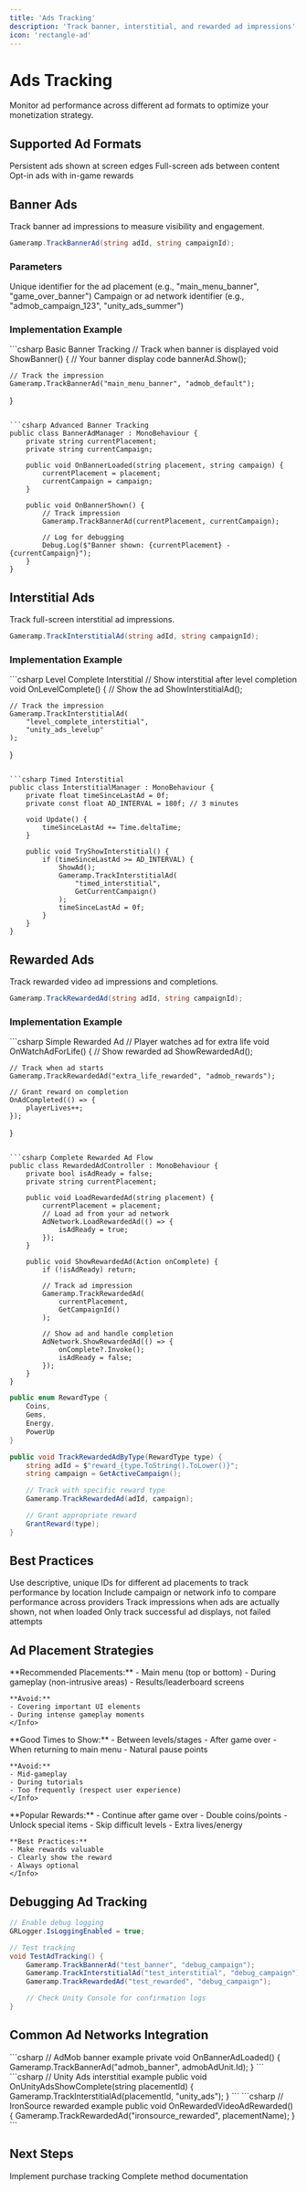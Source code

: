 ```yaml
---
title: 'Ads Tracking'
description: 'Track banner, interstitial, and rewarded ad impressions'
icon: 'rectangle-ad'
---
```


# Ads Tracking

Monitor ad performance across different ad formats to optimize your monetization strategy.

## Supported Ad Formats

<CardGroup cols={3}>
  <Card title="Banner Ads" icon="rectangle-wide">
    Persistent ads shown at screen edges
  </Card>
  <Card title="Interstitial Ads" icon="square">
    Full-screen ads between content
  </Card>
  <Card title="Rewarded Ads" icon="gift">
    Opt-in ads with in-game rewards
  </Card>
</CardGroup>

## Banner Ads

Track banner ad impressions to measure visibility and engagement.

```csharp
Gameramp.TrackBannerAd(string adId, string campaignId);
```

### Parameters

<ParamField path="adId" type="string" required>
  Unique identifier for the ad placement (e.g., "main_menu_banner", "game_over_banner")
</ParamField>

<ParamField path="campaignId" type="string" required>
  Campaign or ad network identifier (e.g., "admob_campaign_123", "unity_ads_summer")
</ParamField>

### Implementation Example

<CodeGroup>
```csharp Basic Banner Tracking
// Track when banner is displayed
void ShowBanner() {
    // Your banner display code
    bannerAd.Show();

    // Track the impression
    Gameramp.TrackBannerAd("main_menu_banner", "admob_default");
}
```

```csharp Advanced Banner Tracking
public class BannerAdManager : MonoBehaviour {
    private string currentPlacement;
    private string currentCampaign;

    public void OnBannerLoaded(string placement, string campaign) {
        currentPlacement = placement;
        currentCampaign = campaign;
    }

    public void OnBannerShown() {
        // Track impression
        Gameramp.TrackBannerAd(currentPlacement, currentCampaign);

        // Log for debugging
        Debug.Log($"Banner shown: {currentPlacement} - {currentCampaign}");
    }
}
```
</CodeGroup>

## Interstitial Ads

Track full-screen interstitial ad impressions.

```csharp
Gameramp.TrackInterstitialAd(string adId, string campaignId);
```

### Implementation Example

<CodeGroup>
```csharp Level Complete Interstitial
// Show interstitial after level completion
void OnLevelComplete() {
    // Show the ad
    ShowInterstitialAd();

    // Track the impression
    Gameramp.TrackInterstitialAd(
        "level_complete_interstitial",
        "unity_ads_levelup"
    );
}
```

```csharp Timed Interstitial
public class InterstitialManager : MonoBehaviour {
    private float timeSinceLastAd = 0f;
    private const float AD_INTERVAL = 180f; // 3 minutes

    void Update() {
        timeSinceLastAd += Time.deltaTime;
    }

    public void TryShowInterstitial() {
        if (timeSinceLastAd >= AD_INTERVAL) {
            ShowAd();
            Gameramp.TrackInterstitialAd(
                "timed_interstitial",
                GetCurrentCampaign()
            );
            timeSinceLastAd = 0f;
        }
    }
}
```
</CodeGroup>

## Rewarded Ads

Track rewarded video ad impressions and completions.

```csharp
Gameramp.TrackRewardedAd(string adId, string campaignId);
```

### Implementation Example

<CodeGroup>
```csharp Simple Rewarded Ad
// Player watches ad for extra life
void OnWatchAdForLife() {
    // Show rewarded ad
    ShowRewardedAd();

    // Track when ad starts
    Gameramp.TrackRewardedAd("extra_life_rewarded", "admob_rewards");

    // Grant reward on completion
    OnAdCompleted(() => {
        playerLives++;
    });
}
```

```csharp Complete Rewarded Ad Flow
public class RewardedAdController : MonoBehaviour {
    private bool isAdReady = false;
    private string currentPlacement;

    public void LoadRewardedAd(string placement) {
        currentPlacement = placement;
        // Load ad from your ad network
        AdNetwork.LoadRewardedAd(() => {
            isAdReady = true;
        });
    }

    public void ShowRewardedAd(Action onComplete) {
        if (!isAdReady) return;

        // Track ad impression
        Gameramp.TrackRewardedAd(
            currentPlacement,
            GetCampaignId()
        );

        // Show ad and handle completion
        AdNetwork.ShowRewardedAd(() => {
            onComplete?.Invoke();
            isAdReady = false;
        });
    }
}
```

```csharp Multiple Reward Types
public enum RewardType {
    Coins,
    Gems,
    Energy,
    PowerUp
}

public void TrackRewardedAdByType(RewardType type) {
    string adId = $"reward_{type.ToString().ToLower()}";
    string campaign = GetActiveCampaign();

    // Track with specific reward type
    Gameramp.TrackRewardedAd(adId, campaign);

    // Grant appropriate reward
    GrantReward(type);
}
```
</CodeGroup>

## Best Practices

<Steps>
  <Step title="Unique Ad IDs">
    Use descriptive, unique IDs for different ad placements to track performance by location
  </Step>
  <Step title="Campaign Tracking">
    Include campaign or network info to compare performance across providers
  </Step>
  <Step title="Timing">
    Track impressions when ads are actually shown, not when loaded
  </Step>
  <Step title="Error Handling">
    Only track successful ad displays, not failed attempts
  </Step>
</Steps>

## Ad Placement Strategies

<Tabs>
  <Tab title="Banner Placement">
    <Info>
    **Recommended Placements:**
    - Main menu (top or bottom)
    - During gameplay (non-intrusive areas)
    - Results/leaderboard screens

    **Avoid:**
    - Covering important UI elements
    - During intense gameplay moments
    </Info>
  </Tab>

  <Tab title="Interstitial Timing">
    <Info>
    **Good Times to Show:**
    - Between levels/stages
    - After game over
    - When returning to main menu
    - Natural pause points

    **Avoid:**
    - Mid-gameplay
    - During tutorials
    - Too frequently (respect user experience)
    </Info>
  </Tab>

  <Tab title="Rewarded Opportunities">
    <Info>
    **Popular Rewards:**
    - Continue after game over
    - Double coins/points
    - Unlock special items
    - Skip difficult levels
    - Extra lives/energy

    **Best Practices:**
    - Make rewards valuable
    - Clearly show the reward
    - Always optional
    </Info>
  </Tab>
</Tabs>

## Debugging Ad Tracking

```csharp
// Enable debug logging
GRLogger.IsLoggingEnabled = true;

// Test tracking
void TestAdTracking() {
    Gameramp.TrackBannerAd("test_banner", "debug_campaign");
    Gameramp.TrackInterstitialAd("test_interstitial", "debug_campaign");
    Gameramp.TrackRewardedAd("test_rewarded", "debug_campaign");

    // Check Unity Console for confirmation logs
}
```

## Common Ad Networks Integration

<AccordionGroup>
  <Accordion title="AdMob">
    ```csharp
    // AdMob banner example
    private void OnBannerAdLoaded() {
        Gameramp.TrackBannerAd("admob_banner", admobAdUnit.Id);
    }
    ```
  </Accordion>

  <Accordion title="Unity Ads">
    ```csharp
    // Unity Ads interstitial example
    public void OnUnityAdsShowComplete(string placementId) {
        Gameramp.TrackInterstitialAd(placementId, "unity_ads");
    }
    ```
  </Accordion>

  <Accordion title="IronSource">
    ```csharp
    // IronSource rewarded example
    public void OnRewardedVideoAdRewarded() {
        Gameramp.TrackRewardedAd("ironsource_rewarded", placementName);
    }
    ```
  </Accordion>
</AccordionGroup>

## Next Steps

<CardGroup cols={2}>
  <Card
    title="In-App Purchases"
    icon="credit-card"
    href="/sdks/unity/iap"
  >
    Implement purchase tracking
  </Card>
  <Card
    title="API Reference"
    icon="code"
    href="/sdks/unity/api-reference"
  >
    Complete method documentation
  </Card>
</CardGroup>